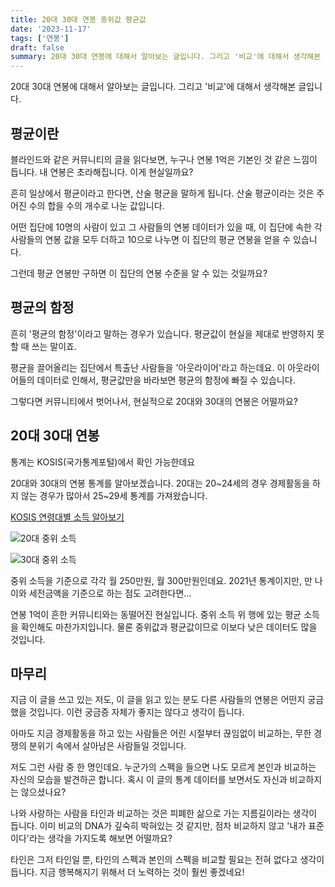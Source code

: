 ```yaml
---
title: 20대 30대 연봉 중위값 평균값
date: '2023-11-17'
tags: ['연봉']
draft: false
summary: 20대 30대 연봉에 대해서 알아보는 글입니다. 그리고 '비교'에 대해서 생각해본 글입니다.
---
```


20대 30대 연봉에 대해서 알아보는 글입니다. 그리고 '비교'에 대해서 생각해본 글입니다.

## 평균이란

블라인드와 같은 커뮤니티의 글을 읽다보면, 누구나 연봉 1억은 기본인 것 같은 느낌이 듭니다. 내 연봉은 초라해집니다. 이게 현실일까요?

흔히 일상에서 평균이라고 한다면, 산술 평균을 말하게 됩니다. 산술 평균이라는 것은 주어진 수의 합을 수의 개수로 나눈 값입니다.

어떤 집단에 10명의 사람이 있고 그 사람들의 연봉 데이터가 있을 때, 이 집단에 속한 각 사람들의 연봉 값을 모두 더하고 10으로 나누면 이 집단의 평균 연봉을 얻을 수 있습니다.

그런데 평균 연봉만 구하면 이 집단의 연봉 수준을 알 수 있는 것일까요?


## 평균의 함정

흔히 '평균의 함정'이라고 말하는 경우가 있습니다. 평균값이 현실을 제대로 반영하지 못할 때 쓰는 말이죠.

평균을 끌어올리는 집단에서 특출난 사람들을 '아웃라이어'라고 하는데요. 이 아웃라이어들의 데이터로 인해서, 평균값만을 바라보면 평균의 함정에 빠질 수 있습니다.

그렇다면 커뮤니티에서 벗어나서, 현실적으로 20대와 30대의 연봉은 어떨까요?

## 20대 30대 연봉

통계는 KOSIS(국가통계포털)에서 확인 가능한데요

20대와 30대의 연봉 통계를 알아보겠습니다. 20대는 20\~24세의 경우 경제활동을 하지 않는 경우가 많아서 25\~29세 통계를 가져왔습니다.

[KOSIS 연령대별 소득 알아보기](https://kosis.kr/statHtml/statHtml.do?orgId=101&tblId=DT_1EP_2006&vw_cd=MT_ZTITLE&list_id=B1_2016_20&seqNo=&lang_mode=ko&language=kor&obj_var_id=&itm_id=&conn_path=MT_ZTITLE)

![20대 중위 소득](/static/images/post/20대-중위-소득.png)

![30대 중위 소득](/static/images/post/30대-중위-소득.png)

중위 소득을 기준으로 각각 월 250만원, 월 300만원인데요. 2021년 통계이지만, 만 나이와 세전금액을 기준으로 하는 점도 고려한다면...

연봉 1억이 흔한 커뮤니티와는 동떨어진 현실입니다. 중위 소득 위 행에 있는 평균 소득을 확인해도 마찬가지입니다. 물론 중위값과 평균값이므로 이보다 낮은 데이터도 많을 것입니다.

## 마무리

지금 이 글을 쓰고 있는 저도, 이 글을 읽고 있는 분도 다른 사람들의 연봉은 어떤지 궁금했을 것입니다. 이런 궁금증 자체가 좋지는 않다고 생각이 듭니다.

아마도 지금 경제활동을 하고 있는 사람들은 어린 시절부터 끊임없이 비교하는, 무한 경쟁의 분위기 속에서 살아남은 사람들일 것입니다.

저도 그런 사람 중 한 명인데요. 누군가의 스펙을 들으면 나도 모르게 본인과 비교하는 자신의 모습을 발견하곤 합니다. 혹시 이 글의 통계 데이터를 보면서도 자신과 비교하지는 않으셨나요?

나와 사랑하는 사람을 타인과 비교하는 것은 피폐한 삶으로 가는 지름길이라는 생각이 듭니다.
이미 비교의 DNA가 깊숙히 박혀있는 것 같지만, 점차 비교하지 않고 '내가 표준이다'라는 생각을 가지도록 해보면 어떨까요?

타인은 그저 타인일 뿐, 타인의 스펙과 본인의 스펙을 비교할 필요는 전혀 없다고 생각이 듭니다. 지금 행복해지기 위해서 더 노력하는 것이 훨씬 좋겠네요!